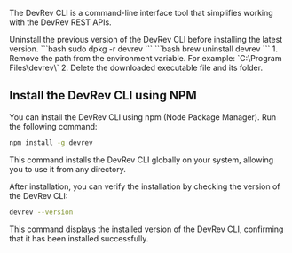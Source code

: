 The DevRev CLI is a command-line interface tool that simplifies working with the DevRev REST APIs.


<Callout intent="note">
    Uninstall the previous version of the DevRev CLI before installing the latest version.
    <Tabs>
        <Tab title='Linux'>
            ```bash
            sudo dpkg -r devrev
            ```
        </Tab>
        <Tab title='Mac'>
            ```bash
            brew uninstall devrev
            ```
        </Tab>
        <Tab title='Windows'>
            1. Remove the path from the environment variable. For example: `C:\Program Files\devrev\`
            2. Delete the downloaded executable file and its folder.
        </Tab>
    </Tabs>
</Callout>

## Install the DevRev CLI using NPM

You can install the DevRev CLI using npm (Node Package Manager). Run the following command:
```bash
npm install -g devrev
```
This command installs the DevRev CLI globally on your system, allowing you to use it from any directory.

After installation, you can verify the installation by checking the version of the DevRev CLI:
```bash
devrev --version
```
This command displays the installed version of the DevRev CLI, confirming that it has been installed successfully.


